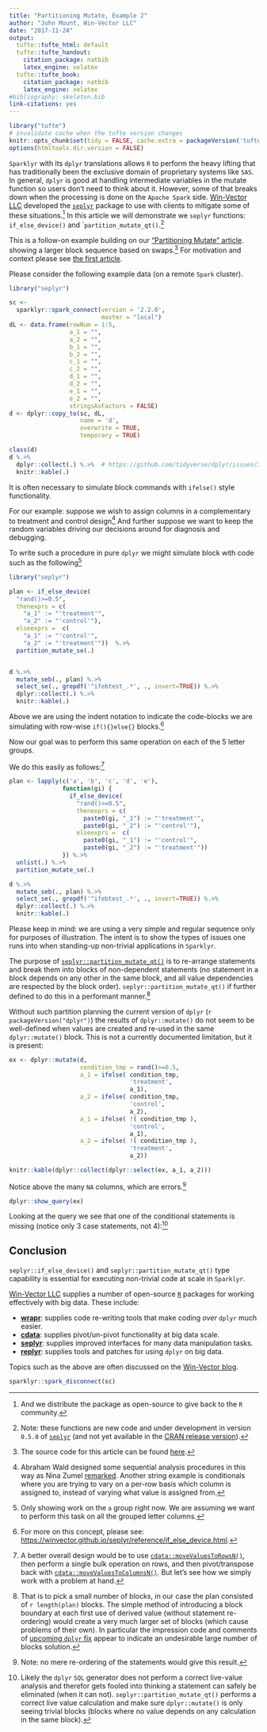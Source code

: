 ```yaml
---
title: "Partitioning Mutate, Example 2"
author: "John Mount, Win-Vector LLC"
date: "2017-11-24"
output:
  tufte::tufte_html: default
  tufte::tufte_handout:
    citation_package: natbib
    latex_engine: xelatex
  tufte::tufte_book:
    citation_package: natbib
    latex_engine: xelatex
#bibliography: skeleton.bib
link-citations: yes
---
```


```r
library("tufte")
# invalidate cache when the tufte version changes
knitr::opts_chunk$set(tidy = FALSE, cache.extra = packageVersion('tufte'))
options(htmltools.dir.version = FALSE)
```

`Sparklyr` with its `dplyr` translations allows `R` to perform the heavy lifting that has traditionally been the exclusive domain of proprietary systems like `SAS`.
In general, `dplyr` is good at handling intermediate variables in the mutate function so users don't need to think about it.
However, some of that breaks down when the processing is done on the `Apache Spark` side. [Win-Vector LLC](http://win-vector.com)
developed the [`seplyr`](https://winvector.github.io/seplyr/) package to use with clients to mitigate some of these situations.^[And we distribute the package as open-source to give back to the `R` community.]
In this article we will demonstrate we `seplyr` functions: `if_else_device()` and ``partition_mutate_qt()`.^[Note: these functions are new code and under development in version `0.5.0` 
of [`seplyr`](https://github.com/WinVector/seplyr) (and not yet available 
in the [CRAN release version](https://CRAN.R-project.org/package=seplyr)).]


This is a follow-on example building on our ["Partitioning Mutate" article](http://winvector.github.io/FluidData/partition_mutate.html).
showing a larger block sequence based on swaps.^[The source code for this article can be found [here](https://github.com/WinVector/WinVector.github.io/blob/master/FluidData/partition_mutate_ex2.Rmd).]  For motivation and context please see
[the first article](http://winvector.github.io/FluidData/partition_mutate.html).

Please consider the following example data (on a remote `Spark` cluster).

```r
library("seplyr")

sc <- 
  sparklyr::spark_connect(version = '2.2.0', 
                          master = "local")
dL <- data.frame(rowNum = 1:5,
                 a_1 = "",
                 a_2 = "",
                 b_1 = "",
                 b_2 = "",
                 c_1 = "",
                 c_2 = "",
                 d_1 = "",
                 d_2 = "",
                 e_1 = "",
                 e_2 = "",
                 stringsAsFactors = FALSE)
d <- dplyr::copy_to(sc, dL, 
                    name = 'd',
                    overwrite = TRUE,
                    temporary = TRUE)

```

```r
class(d)
d %.>% 
  dplyr::collect(.) %.>%  # https://github.com/tidyverse/dplyr/issues/3216
  knitr::kable(.)
```

It is often necessary to simulate block commands with `ifelse()`
style functionality.  

For our example: suppose we wish to assign columns in a complementary
to treatment and control design^[Abraham Wald designed some sequential analysis procedures
in this way as Nina Zumel [remarked](https://github.com/WinVector/ODSCWest2017/tree/master/MythsOfDataScience). Another string example is conditionals where you are trying to vary on a per-row basis which column is assigned to, instead of varying what value is assigned from.]
And further suppose we want to keep the random variables driving our decisions
around for diagnosis and debugging.

To write such a procedure in pure `dplyr` we might simulate block with code such
as the following^[Only showing work on the `a` group right now. We are assuming
we want to perform this task on all the grouped letter columns.]

```r
library("seplyr")

plan <- if_else_device(
  "rand()>=0.5",
  thenexprs = c(
    "a_1" := "'treatment'",
    "a_2" := "'control'"),
  elseexprs =  c(
    "a_1" := "'control'",
    "a_2" := "'treatment'"))  %.>% 
  partition_mutate_se(.)


d %.>% 
  mutate_seb(., plan) %.>% 
  select_se(., grepdf('^ifebtest_.*', ., invert=TRUE)) %.>% 
  dplyr::collect(.) %.>% 
  knitr::kable(.)
```

Above we are using the indent notation to indicate the code-blocks we are simulating
with row-wise `if(){}else{}` blocks.^[For more on this concept, please see: [https://winvector.github.io/seplyr/reference/if_else_device.html](https://winvector.github.io/seplyr/reference/if_else_device.html).]

Now our goal was to perform this same operation on each of the 5 letter groups.

We do this easily as follows:^[A better overall design would be to use 
[`cdata::moveValuesToRowsN()`](https://winvector.github.io/cdata/reference/moveValuesToRowsN.html),
then perform a single bulk operation on rows, and then pivot/transpose back
with [`cdata::moveValuesToColumnsN()`](https://winvector.github.io/cdata/reference/moveValuesToColumnsN.html).
But let's see how we simply work with a problem at hand.]

```r
plan <- lapply(c('a', 'b', 'c', 'd', 'e'),
               function(gi) {
                 if_else_device(
                   "rand()>=0.5",
                   thenexprs = c(
                     paste0(gi, "_1") := "'treatment'",
                     paste0(gi, "_2") := "'control'"),
                   elseexprs =  c(
                     paste0(gi, "_1") := "'control'",
                     paste0(gi, "_2") := "'treatment'"))
               }) %.>% 
  unlist(.) %.>% 
  partition_mutate_se(.)

d %.>% 
  mutate_seb(., plan) %.>% 
  select_se(., grepdf('^ifebtest_.*', ., invert=TRUE)) %.>% 
  dplyr::collect(.) %.>% 
  knitr::kable(.)
```

Please keep in mind: we are using a very simple and regular sequence only
for purposes of illustration.  The intent is to show the types of issues
one runs into when standing-up non-trivial applications in `Sparklyr`.

The purpose of [`seplyr::partition_mutate_qt()`](https://github.com/WinVector/seplyr) 
is to re-arrange statements and break them into blocks of non-dependent statements (no
statement in a block depends on any other in the same block, and all value dependencies
are respected by the block order).  `seplyr::partition_mutate_qt()` if further defined to do this
in a performant manner.^[That is to pick a small number of blocks, in our case the plan consisted of
`r length(plan)` blocks.  The simple method of introducing a block boundary at each first use
of derived value (without statement re-ordering) would create a very much larger set of blocks 
(which cause problems of their own).  In particular the impression code and comments
of [upcoming `dplyr` fix](https://github.com/tidyverse/dbplyr/commit/36a44cd4b5f70bc06fb004e7787157165766d091) appear
to indicate an undesirable large number of blocks solution.]

Without such partition planning the current version of `dplyr` (`r packageVersion("dplyr")`)
the results of `dplyr::mutate()` do not seem to be well-defined when values are created
and re-used in the same `dplyr::mutate()` block.  This is not a currently documented limitation, but
it is present:

```r
ex <- dplyr::mutate(d,
                    condition_tmp = rand()>=0.5,
                    a_1 = ifelse( condition_tmp, 
                                  'treatment', 
                                  a_1),
                    a_2 = ifelse( condition_tmp, 
                                  'control', 
                                  a_2),
                    a_1 = ifelse( !( condition_tmp ), 
                                  'control', 
                                  a_1),
                    a_2 = ifelse( !( condition_tmp ), 
                                  'treatment', 
                                  a_2))

knitr::kable(dplyr::collect(dplyr::select(ex, a_1, a_2)))
```

Notice above the many `NA` columns, which are errors.^[Note: no mere re-ordering of the statements would give this result.]

```r
dplyr::show_query(ex)
```

Looking at the query we see that one of the conditional statements is missing (notice only 3 case statements, not 4):^[Likely 
the `dplyr` `SQL` generator does not perform a correct live-value analysis and therefor gets fooled into thinking a statement can
safely be eliminated (when it can not). `seplyr::partition_mutate_qt()` performs a correct live value calculation and make sure
`dplyr::mutate()` is only seeing trivial blocks (blocks where no value depends on any calculation in the same block).]

Conclusion
----------

`seplyr::if_else_device()` and `seplyr::partition_mutate_qt()` type capability is
essential for executing non-trivial code at scale in `Sparklyr`.

[Win-Vector LLC](http://www.win-vector.com/) supplies a number of open-source
[`R`](https://www.r-project.org) packages for working effectively with big data.
These include:

  * **[wrapr](https://winvector.github.io/wrapr/)**: supplies code re-writing tools that make coding *over* `dplyr` much easier.
  * **[cdata](https://winvector.github.io/cdata/)**: supplies pivot/un-pivot functionality at big data scale.
  * **[seplyr](https://winvector.github.io/seplyr/)**: supplies improved interfaces for many data manipulation tasks.
  * **[replyr](https://winvector.github.io/replyr/)**: supplies tools and patches for using `dplyr` on big data.

Topics such as the above are often discussed on the [Win-Vector blog](http://www.win-vector.com/blog/).

```r
sparklyr::spark_disconnect(sc)
```
